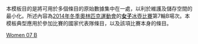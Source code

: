 <noinclude>
本模板目的是將可用於多個條目的原始數據集中在一處，以利於維護及儲存空間的最小化。所述內容為[[2014年冬季奧林匹克運動會]]的[[2014年冬季奧林匹克運動會女子冰壺比賽|'''女子'''冰壺比賽]]第7輪B場次。本模板典型應用於參加比賽的國家代表隊條目，以及該項比賽本身的條目。
</noinclude>{{Curlingbox
| sheet = B {{v|2014 Winter Olympics women's curling draw 7 sheet B}}
| team1 = {{flagIOC|GBR|2014年冬季}}（[[Eve Muirhead|Muirhead]]）{{X}}
|2|0|2|1|0|2|5|X|X|X| |12
| team2 = {{flagIOC|JPN|2014年冬季}}（[[小笠原步]]）
|0|2|0|0|1|0|0|X|X|X| |3
}}<noinclude>
{{2014 Winter Olympics curling convenience template navbox}}
[[Category:2014年冬季奧林匹克運動會冰壺比賽模板|Women 07 B]]
</noinclude>